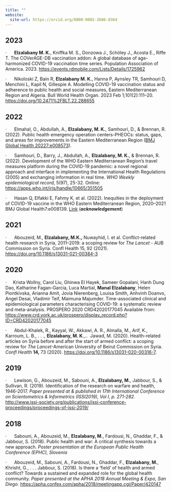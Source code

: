 ```yaml
---
title: ""
website: 
  site-url: https://orcid.org/0000-0002-2686-8364 
---
```


## 2023

·      **Elzalabany M. K.**, Kniffka M. S., Donzowa J., Schöley J., Acosta E., Riffe T. The COVerAGE-DB vaccination addon: A global database of age-harmonized COVID-19 vaccination time series. Population Association of America. 2023. <https://events.rdmobile.com/Lists/Details/1725962>

·      Nikoloski Z, Bain R, **Elzalabany M. K.**, Hanna P, Aynsley TR, Samhouri D, Menchini L, Kapil N, Gillespie A. Modelling COVID-19 vaccination status and adherence to public health and social measures, Eastern Mediterranean Region and Algeria. Bull World Health Organ. 2023 Feb 1;101(2):111--20. <https://doi.org/10.2471%2FBLT.22.288655>

## 2022

·      Elmahal, O., Abdullah, A., **Elzalabany, M. K.**, Samhouri, D., & Brennan, R. (2022). Public health emergency operation centers-PHEOCs: status, gaps, and areas for improvements in the Eastern Mediterranean Region ([BMJ Global Health 20227:e008573](https://gh.bmj.com/content/7/Suppl_4/e008573)).  

·      Samhouri, D., Barry, J., Abdullah, A., **Elzalabany, M. K.**, & Brennan, R. (2022). Development of the WHO Eastern Mediterranean Region's travel measures platform during the COVID-19 pandemic: a novel regional approach and interface in implementing the International Health Regulations (2005) and exchanging information in real time. *WHO Weekly epidemiological record*, 5(97), 25-32. Online: <https://apps.who.int/iris/handle/10665/351505>

·      Hasan Q, Elfakki E, Fahmy K, et al. (2022). Inequities in the deployment of COVID-19 vaccine in the WHO Eastern Mediterranean Region, 2020--2021 BMJ Global Health7:e008139. [Link](https://gh.bmj.com/content/7/Suppl_4/e008139) (***acknowledgement***)

## 2021

·      Abouzeid, M., **Elzalabany, M.K.,** Nuwayhid, I. et al. Conflict-related health research in Syria, 2011--2019: a scoping review for *The Lancet* - AUB Commission on Syria. Confl Health 15, 92 (2021). <https://doi.org/10.1186/s13031-021-00384-3>

## 2020

·     Krista Wollny, Carol Liu, Ghinwa El Hayek, Sameer Gopalani, Hanh Dung Dao, Katharine Fagan-Garcia, Luca Martial, **Manal Elzalabany**, Helen Piontkivska, Arianna Amit, Jovia Nierenberg, Louisa Smith, Anhvinh Doanvo, Angel Desai, Vladimir Teif, Maimuna Majumder. Time-associated clinical and epidemiological parameters characterising COVID-19: a systematic review and meta-analysis. PROSPERO 2020 CRD42020177045 Available from: <https://www.crd.york.ac.uk/prospero/display_record.php?ID=CRD42020177045>

·      Abdul-Khalek, R., Kayyal, W., Akkawi, A. R., Almalla, M., Arif, K., Karroum, L. B., . . ., **Elzalabany, M. K**.,..  Jawad, M. (2020). Health-related articles on Syria before and after the start of armed conflict: a scoping review for *The Lancet*-American University of Beirut Commission on Syria. *Confl Health* **14,** 73 (2020). <https://doi.org/10.1186/s13031-020-00316-7>.

## 2019

·      Lewison, G., Abouzeid, M., Sabouni, A., **Elzalabany, M.**, Jabbour, S., & Sullivan, R. (2019). Identification of the research on warfare and health, 1946-2017. *Paper presented at & published in 17th International Conference on Scientometrics & Informetrics (ISSI2019), Vol I*, *p. 271-282*. <http://www.issi-society.org/publications/issi-conference-proceedings/proceedings-of-issi-2019/>

## 2018

·      Sabouni, A., Abouzeid, M., **Elzalabany, M.**, Fardousi, N., Ghaddar, F., & Jabbour, S. (2018). Public health and war: A critical synthesis towards a new approach. *Poster presentation at the European Public Health Conference (EPHC), Slovenia*

·      Abouzeid, M., Sabouni, A., Fardousi, N., Ghaddar, F., **Elzalabany, M.**, Khrisht, G., . . . Jabbour, S. (2018). Is there a 'field' of health and armed conflict? Towards a sustained and expanded role for the global health community. *Paper presented at the APHA 2018 Annual Meeting & Expo, San Diego.* <https://apha.confex.com/apha/2018/meetingapp.cgi/Paper/420147>

